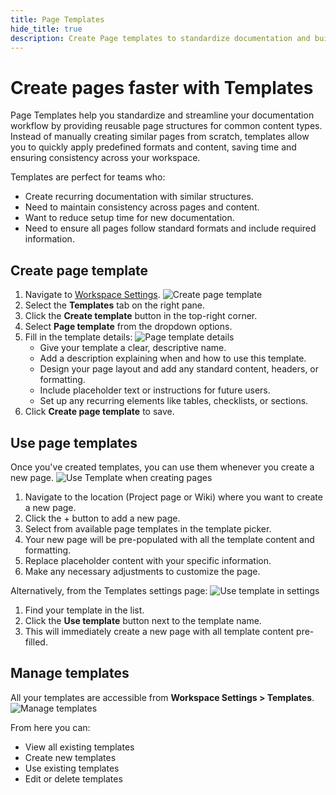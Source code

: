 ```yaml
---
title: Page Templates
hide_title: true
description: Create Page templates to standardize documentation and build reusable page structures. Save time and ensure consistency with our step-by-step guide.
---
```



<div className="tag-wrapper">
 <h1>Create pages faster with Templates</h1>
 <Tags 
  tags={[ 
    { name: "Pro", additionalClass: "pro" }
  ]} 
 />
</div>

Page Templates help you standardize and streamline your documentation workflow by providing reusable page structures for common content types. Instead of manually creating similar pages from scratch, templates allow you to quickly apply predefined formats and content, saving time and ensuring consistency across your workspace.

Templates are perfect for teams who:

- Create recurring documentation with similar structures.
- Need to maintain consistency across pages and content.
- Want to reduce setup time for new documentation.
- Need to ensure all pages follow standard formats and include required information.

## Create page template

1. Navigate to [Workspace Settings](https://docs.plane.so/core-concepts/workspaces/overview#workspace-settings).
    ![Create page template](https://media.docs.plane.so/templates/create-page-template.webp#center)
2. Select the **Templates** tab on the right pane.
3. Click the **Create template** button in the top-right corner.
4. Select **Page template** from the dropdown options.
5. Fill in the template details:
    ![Page template details](https://media.docs.plane.so/templates/page-template-details.webp#center)
    - Give your template a clear, descriptive name. 
    - Add a description explaining when and how to use this template.
    - Design your page layout and add any standard content, headers, or formatting.
    - Include placeholder text or instructions for future users.
    - Set up any recurring elements like tables, checklists, or sections.
6. Click **Create page template** to save.

## Use page templates
Once you've created templates, you can use them whenever you create a new page.
![Use Template when creating pages](https://media.docs.plane.so/templates/use-template-pages.webp#center)

1. Navigate to the location (Project page or Wiki) where you want to create a new page.
2. Click the + button to add a new page.
3. Select from available page templates in the template picker.
4. Your new page will be pre-populated with all the template content and formatting.
5. Replace placeholder content with your specific information.
6. Make any necessary adjustments to customize the page.

Alternatively, from the Templates settings page:
![Use template in settings](https://media.docs.plane.so/templates/use-page-template-settings.webp#center)

1. Find your template in the list.
2. Click the **Use template** button next to the template name.
3. This will immediately create a new page  with all template content pre-filled.

## Manage templates
All your templates are accessible from **Workspace Settings > Templates**.
![Manage templates](https://media.docs.plane.so/templates/manage-templates.webp#center)

From here you can:

- View all existing templates
- Create new templates
- Use existing templates
- Edit or delete templates